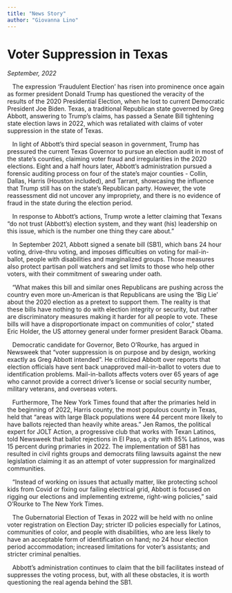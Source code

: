 ```yaml
---
title: "News Story"
author: "Giovanna Lino"
---
```


# **Voter Suppression in Texas**

*September, 2022*

   The expression 'Fraudulent Election' has risen into prominence once again as former president Donald Trump has questioned the veracity of the results of the 2020 Presidential Election, when he lost to current Democratic President Joe Biden. Texas, a traditional Republican state governed by Greg Abbott, answering to Trump's claims, has passed a Senate Bill tightening state election laws in 2022, which was retaliated with claims of voter suppression in the state of Texas. 

   In light of Abbott's third special season in government, Trump has pressured the current Texas Governor to pursue an election audit in most of the state's counties, claiming voter fraud and irregularities in the 2020 elections. Eight and a half hours later, Abbott's administration pursued a forensic auditing process on four of the state's major counties - Collin, Dallas, Harris (Houston included), and Tarrant, showcasing the influence that Trump still has on the state's Republican party. However, the vote reassessment did not uncover any impropriety, and there is no evidence of fraud in the state during the election period. 

   In response to Abbott's actions, Trump wrote a letter claiming that Texans "do not trust (Abbott's) election system, and they want (his) leadership on this issue, which is the number one thing they care about."

   In September 2021, Abbott signed a senate bill (SB1), which bans 24 hour voting, drive-thru voting, and imposes difficulties on voting for mail-in-ballot, people with disabilities and marginalized groups. Those measures also protect partisan poll watchers and set limits to those who help other voters, with their commitment of swearing under oath.

   "What makes this bill and similar ones Republicans are pushing across the country even more un-American is that Republicans are using the 'Big Lie' about the 2020 election as a pretext to support them. The reality is that these bills have nothing to do with election integrity or security, but rather are discriminatory measures making it harder for all people to vote. These bills will have a disproportionate impact on communities of color," stated Eric Holder, the US attorney general under former president Barack Obama. 

   Democratic candidate for Governor, Beto O'Rourke, has argued in Newsweek that "voter suppression is on purpose and by design, working exactly as Greg Abbott intended". He criticized Abbott over reports that election officials have sent back unapproved mail-in-ballot to voters due to identification problems. Mail-in-ballots affects voters over 65 years of age who cannot provide a correct driver's license or social security number, military veterans, and overseas voters.

   Furthermore, The New York Times found that after the primaries held in the beginning of 2022, Harris county, the most populous county in Texas, held that "areas with large Black populations were 44 percent more likely to have ballots rejected than heavily white areas." Jen Ramos, the political expert for JOLT Action, a progressive club that works with Texan Latinos, told Newsweek that ballot rejections in El Paso, a city with 85% Latinos, was 15 percent during primaries in 2022. The implementation of SB1 has resulted in civil rights groups and democrats filing lawsuits against the new legislation claiming it as an attempt of voter suppression for marginalized communities. 

   "Instead of working on issues that actually matter, like protecting school kids from Covid or fixing our failing electrical grid, Abbott is focused on rigging our elections and implementing extreme, right-wing policies," said O'Rourke to The New York Times. 

   The Gubernatorial Election of Texas in 2022 will be held with no online voter registration on Election Day; stricter ID policies especially for Latinos, communities of color, and people with disabilities, who are less likely to have an acceptable form of identification on hand; no 24 hour election period accommodation; increased limitations for voter's assistants; and stricter criminal penalties. 

   Abbott's administration continues to claim that the bill facilitates instead of suppresses the voting process, but, with all these obstacles, it is worth questioning the real agenda behind the SB1. 

\

\
